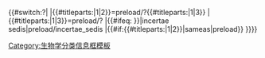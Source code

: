{{#switch:?|
|{{#titleparts:{{{1|}}}|1|2}}=preload/?{{#titleparts:{{{1|}}}|1|3}}
|{{#titleparts:{{{1|}}}|1|3}}=preload/?
|{{#ifeq:{{lc:{{#titleparts:{{{1|}}}|1|1}} }}|incertae sedis|preload/incertae_sedis
|{{#if:{{#titleparts:{{{1|}}}|1|2}}|sameas|preload}} 
}}}}<noinclude>
[[Category:生物学分类信息框模板]]
</noinclude>